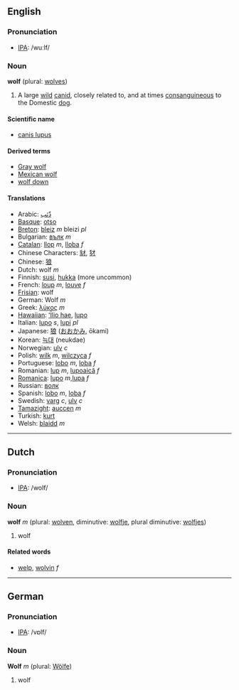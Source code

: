 ==English==
=== Pronunciation ===
*[[w:IPA|IPA]]: /wuːlf/

=== Noun ===
'''wolf''' (plural: [[wolves]])

#A large [[wild]] [[canid]], closely related to, and at times [[consanguineous]] to the Domestic [[dog]].

====Scientific name====
*[[canis lupus]]

====Derived terms====
*[[Gray wolf]]
*[[Mexican wolf]]
*[[wolf down]]

====Translations====
*Arabic: [[ذّئب]]
*[[Basque]]: [[otso]]
*[[Breton]]: [[bleiz]] ''m'' bleizi ''pl''
*Bulgarian: [[вълк]] ''m''
*[[Catalan]]: [[llop]] ''m'', [[lloba]] ''f''
*Chinese Characters: [[豺]], [[犲]]
*Chinese: [[狼]]
*Dutch: wolf ''m''
*Finnish: [[susi]], [[hukka]] (more uncommon)
*French: [[loup]] ''m'', [[louve]] ''f''
*[[Frisian]]: wolf
*German: Wolf ''m''
*Greek: [[λύκος]] ''m''
*[[Hawaiian]]: [[ʻĪlio hae]], [[lupo]]
*Italian: [[lupo]] ''s'', [[lupi]] ''pl''
*Japanese: [[狼]] ([[おおかみ]], ōkami)
*Korean: [[늑대]] (neukdae)
*Norwegian: [[ulv]] ''c''
*Polish: [[wilk]] ''m'', [[wilczyca]] ''f''
*Portuguese: [[lobo]] ''m'', [[loba]] ''f''
*Romanian: [[lup]] ''m'', [[lupoaică]] ''f''
*[[Romanica]]: [[lupo]] ''m'',[[lupa]] ''f''
*Russian: [[волк]]
*Spanish: [[lobo]] ''m'', [[loba]] ''f''
*Swedish: [[varg]] ''c'', [[ulv]] ''c''
*[[Tamazight]]: [[auccen]] ''m''
*Turkish: [[kurt]]
*Welsh: [[blaidd]] ''m''

----

==Dutch==
=== Pronunciation ===
*[[w:IPA|IPA]]: /wolf/

=== Noun ===
'''wolf''' ''m'' (plural: [[wolven]], diminutive: [[wolfje]], plural diminutive: [[wolfjes]])

# wolf

==== Related words ====
*[[welp]], [[wolvin]] ''f''

----

==German==
=== Pronunciation ===
*[[w:IPA|IPA]]: /vɒlf/

=== Noun ===
'''Wolf''' ''m'' (plural: [[Wölfe]])

# wolf